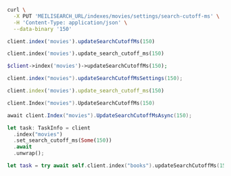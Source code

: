 <CodeGroup>

```bash cURL
curl \
  -X PUT 'MEILISEARCH_URL/indexes/movies/settings/search-cutoff-ms' \
  -H 'Content-Type: application/json' \
  --data-binary '150'
```

```javascript JS
client.index('movies').updateSearchCutoffMs(150)
```

```python Python
client.index('movies').update_search_cutoff_ms(150)
```

```php PHP
$client->index('movies')->updateSearchCutoffMs(150);
```

```java Java
client.index("movies").updateSearchCutoffMsSettings(150);
```

```ruby Ruby
client.index('movies').update_search_cutoff_ms(150)
```

```go Go
client.Index("movies").UpdateSearchCutoffMs(150)
```

```csharp C#
await client.Index("movies").UpdateSearchCutoffMsAsync(150);
```

```rust Rust
let task: TaskInfo = client
  .index("movies")
  .set_search_cutoff_ms(Some(150))
  .await
  .unwrap();
```

```swift Swift
let task = try await self.client.index("books").updateSearchCutoffMs(150)
```
</CodeGroup>
